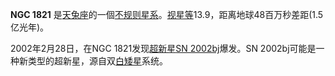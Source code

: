 {{NGCInfoBox|NGCID=NGC 1821|發現者=法蘭斯·萊文沃思|發現日期=1886年-月-日|其他編號=MCG -3-14-7,IRAS05095-1511|曆元=J2000.0|赤經=5時11分46秒
|赤緯=-15°8'4"|星座=天兔座|星體=星系|星等=13.9|表面亮度=13.7|藍等=14.5}}

'''NGC 1821''' 是[[天兔座|天兔座]]的一個[[不规则星系|不规则星系]]。[[视星等|视星等]]13.9，距离地球48百万秒差距(1.5亿光年)。

2002年2月28日，在NGC 1821发现[[超新星|超新星]][[SN_2002bj|SN 2002bj]]爆发。SN 2002bj可能是一种新类型的超新星，源自双[[白矮星|白矮星]]系统。

{{NGCReference|1821}}

{{Catalogs|NGC=1821}}